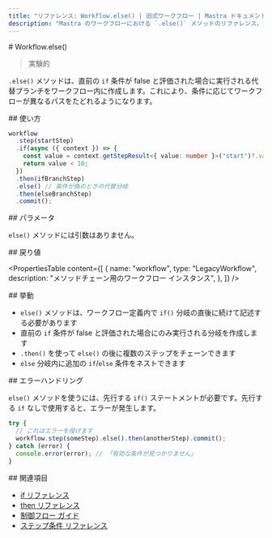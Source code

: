 ```yaml
---
title: "リファレンス: Workflow.else() | 旧式ワークフロー | Mastra ドキュメント"
description: "Mastra のワークフローにおける `.else()` メソッドのリファレンス。if 条件が偽のときに、代替の分岐を作成します。"
---
```


<div id="workflowelse">
  # Workflow.else()
</div>

> 実験的

`.else()` メソッドは、直前の `if` 条件が false と評価された場合に実行される代替ブランチをワークフロー内に作成します。これにより、条件に応じてワークフローが異なるパスをたどれるようになります。

<div id="usage">
  ## 使い方
</div>

```typescript copy showLineNumbers
workflow
  .step(startStep)
  .if(async ({ context }) => {
    const value = context.getStepResult<{ value: number }>("start")?.value;
    return value < 10;
  })
  .then(ifBranchStep)
  .else() // 条件が偽のときの代替分岐
  .then(elseBranchStep)
  .commit();
```


<div id="parameters">
  ## パラメータ
</div>

`else()` メソッドには引数はありません。

<div id="returns">
  ## 戻り値
</div>

<PropertiesTable
  content={[
    {
      name: "workflow",
      type: "LegacyWorkflow",
      description: "メソッドチェーン用のワークフロー インスタンス",
    },
  ]}
/>

<div id="behavior">
  ## 挙動
</div>

- `else()` メソッドは、ワークフロー定義内で `if()` 分岐の直後に続けて記述する必要があります
- 直前の `if` 条件が false と評価された場合にのみ実行される分岐を作成します
- `.then()` を使って `else()` の後に複数のステップをチェーンできます
- `else` 分岐内に追加の `if`/`else` 条件をネストできます

<div id="error-handling">
  ## エラーハンドリング
</div>

`else()` メソッドを使うには、先行する `if()` ステートメントが必要です。先行する `if` なしで使用すると、エラーが発生します。

```typescript
try {
  // これはエラーを投げます
  workflow.step(someStep).else().then(anotherStep).commit();
} catch (error) {
  console.error(error); // 「有効な条件が見つかりません」
}
```


<div id="related">
  ## 関連項目
</div>

- [if リファレンス](./if)
- [then リファレンス](./then)
- [制御フロー ガイド](/docs/workflows-legacy/control-flow)
- [ステップ条件 リファレンス](./step-condition)